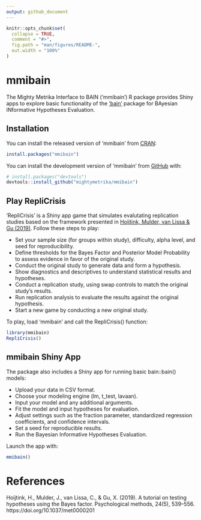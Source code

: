 ```yaml
---
output: github_document
---
```


<!-- README.md is generated from README.Rmd. Please edit that file -->

```r
knitr::opts_chunk$set(
  collapse = TRUE,
  comment = "#>",
  fig.path = "man/figures/README-",
  out.width = "100%"
)
```

# mmibain

<!-- badges: start -->
<!-- badges: end -->

The Mighty Metrika Interface to BAIN ('mmibain') R package provides Shiny apps to explore basic functionality of the ['bain'](https://informative-hypotheses.sites.uu.nl/software/bain/) package for BAyesian INformative Hypotheses Evaluation.

## Installation

You can install the released version of 'mmibain' from [CRAN](https://CRAN.R-project.org):

```r
install.packages("mmibain")
```

You can install the development version of 'mmibain' from [GitHub](https://github.com/) with:

```r
# install.packages("devtools")
devtools::install_github("mightymetrika/mmibain")
```


## Play RepliCrisis

'RepliCrisis' is a Shiny app game that simulates evalutating replication studies based on the framework presented in [Hoijtink, Mulder, van Lissa & Gu (2019)](https://doi.org/10.1037/met0000201). Follow these steps to play:

* Set your sample size (for groups within study), difficulty, alpha level, and seed for reproducibility.
* Define thresholds for the Bayes Factor and Posterior Model Probability to assess evidence in favor of the original study.
* Conduct the original study to generate data and form a hypothesis.
* Show diagnostics and descriptives to understand statistical results and hypotheses.
* Conduct a replication study, using swap controls to match the original study's results.
* Run replication analysis to evaluate the results against the original hypothesis.
* Start a new game by conducting a new original study.

To play, load 'mmibain' and call the RepliCrisis() function:

```r
library(mmibain)
RepliCrisis()
```


## mmibain Shiny App

The package also includes a Shiny app for running basic bain::bain() models:

* Upload your data in CSV format.
* Choose your modeling engine (lm, t_test, lavaan).
* Input your model and any additional arguments.
* Fit the model and input hypotheses for evaluation.
* Adjust settings such as the fraction parameter, standardized regression coefficients, and confidence intervals.
* Set a seed for reproducible results.
* Run the Bayesian Informative Hypotheses Evaluation.

Launch the app with:

```r
mmibain()
```


# References
Hoijtink, H., Mulder, J., van Lissa, C., & Gu, X. (2019). A tutorial on testing hypotheses using the Bayes factor. Psychological methods, 24(5), 539–556. https://doi.org/10.1037/met0000201
